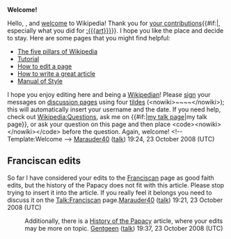 <article id="19908543" title=User talk:Kurialex>
	<talkpage id="19908543" title="User talk:Kurialex">
'''Welcome!'''

Hello, {{BASEPAGENAME}}, and [[Wikipedia:Introduction|welcome]] to Wikipedia! Thank you for [[Special:Contributions/{{BASEPAGENAME}}|your contributions]]{{#if:|, especially what you did for [[:{{{art}}}]]}}. I hope you like the place and decide to stay. Here are some pages that you might find helpful:
*[[Wikipedia:Five pillars|The five pillars of Wikipedia]]
*[[Wikipedia:Tutorial|Tutorial]]
*[[Wikipedia:How to edit a page|How to edit a page]]
*[[Wikipedia:Article development|How to write a great article]]
*[[Wikipedia:Manual of Style|Manual of Style]]
I hope you enjoy editing here and being a [[Wikipedia:Wikipedians|Wikipedian]]! Please [[Wikipedia:Signatures|sign]] your messages on [[Wikipedia:talk page|discussion page]]s using four [[tilde]]s (&lt;nowiki&gt;~~~~&lt;/nowiki&gt;); this will automatically insert your username and the date. If you need help, check out [[Wikipedia:Questions]], ask me on {{#if:|[[user talk:{{{1}}}|my talk page]]|my talk page}}, or ask your question on this page and then place &lt;code&gt;&lt;nowiki&gt;{{helpme}}&lt;/nowiki&gt;&lt;/code&gt; before the question. Again, welcome! &lt;!-- Template:Welcome --&gt; [[User:Marauder40|Marauder40]] ([[User talk:Marauder40|talk]]) 19:24, 23 October 2008 (UTC)

==Franciscan edits==
So far I have considered your edits to the [[Franciscan]] page as good faith edits, but the history of the Papacy does not fit with this article.  Please stop trying to insert it into the article.  If you really feel it belongs you need to discuss it on the [[Talk:Franciscan]] page.[[User:Marauder40|Marauder40]] ([[User talk:Marauder40|talk]]) 19:21, 23 October 2008 (UTC)

:Additionally, there is a [[History of the Papacy]] article, where your edits may be more on topic. [[User:Gentgeen|Gentgeen]] ([[User talk:Gentgeen|talk]]) 19:37, 23 October 2008 (UTC)
	</talkpage>
</article>